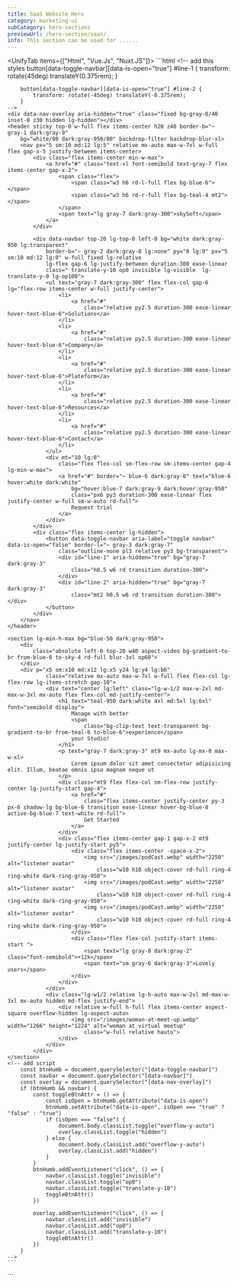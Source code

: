 ```yaml
---
title: SaaS Website Hero
category: marketing-ui
subCategory: hero-sections
previewUrl: /hero-section/saas/
info: This section can be used for ......
---
```


<UnifyTab items={["Html", "Vue.Js", "Nuxt.JS"]}>
  <TabItem>
    ```html
    <!-- add this styles 
        button[data-toggle-navbar][data-is-open="true"] #line-1 {
            transform: rotate(45deg) translateY(0.375rem);
        }

        button[data-toggle-navbar][data-is-open="true"] #line-2 {
            transform: rotate(-45deg) translateY(-0.375rem);
        } 
    -->
    <div data-nav-overlay aria-hidden="true" class="fixed bg-gray-8/40 inset-0 z30 hidden lg-hidden"></div>
    <header sticky top-0 w-full flex items-center h20 z40 border-b="~ gray-1 dark:gray-9"
        bg="white/80 dark:gray-950/80" backdrop-filter backdrop-blur-xl>
        <nav px="5 sm:10 md:12 lg:5" relative mx-auto max-w-7xl w-full flex gap-x-5 justify-between items-center>
            <div class="flex items-center min-w-max">
                <a href="#" class="text-xl font-semibold text-gray-7 flex items-center gap-x-2">
                    <span class="flex">
                        <span class="w3 h6 rd-l-full flex bg-blue-6"></span>
                        <span class="w3 h6 rd-r-full flex bg-teal-4 mt2"></span>
                    </span>
                    <span text="lg gray-7 dark:gray-300">skySoft</span>
                </a>
            </div>

            <div data-navbar top-20 lg-top-0 left-0 bg="white dark:gray-950 lg:transparent"
                border-b="~ gray-2 dark:gray-8 lg:none" py="8 lg:0" px="5 sm:10 md:12 lg:0" w-full fixed lg-relative
                lg-flex gap-6 lg-justify-between duration-300 ease-linear
                class=" translate-y-10 op0 invisible lg-visible  lg-translate-y-0 lg-op100">
                <ul text="gray-7 dark:gray-300" flex flex-col gap-6 lg="flex-row items-center w-full justify-center">
                    <li>
                        <a href="#"
                            class="relative py2.5 duration-300 ease-linear hover-text-blue-6">Solutions</a>
                    </li>
                    <li>
                        <a href="#"
                            class="relative py2.5 duration-300 ease-linear hover-text-blue-6">Company</a>
                    </li>
                    <li>
                        <a href="#"
                            class="relative py2.5 duration-300 ease-linear hover-text-blue-6">Plateform</a>
                    </li>
                    <li>
                        <a href="#"
                            class="relative py2.5 duration-300 ease-linear hover-text-blue-6">Resources</a>
                    </li>
                    <li>
                        <a href="#"
                            class="relative py2.5 duration-300 ease-linear hover-text-blue-6">Contact</a>
                    </li>
                </ul>
                <div mt="10 lg:0"
                    class="flex flex-col sm-flex-row sm-items-center gap-4 lg-min-w-max">
                    <a href="#" border="~ blue-6 dark:gray-8" text="blue-6 hover:white dark:white"
                        bg="hover:blue-7 dark:gray-9 dark:hover:gray-950"
                        class="px6 py3 duration-300 ease-linear flex justify-center w-full sm-w-auto rd-full">
                        Request trial
                    </a>
                </div>
            </div>
            <div class="flex items-center lg-hidden">
                <button data-toggle-navbar aria-label="toggle navbar" data-is-open="false" border-l="~ gray-3 dark:gray-7"
                    class="outline-none pl3 relative py3 bg-transparent">
                    <div id="line-1" aria-hidden="true" bg="gray-7 dark:gray-3"
                        class="h0.5 w6 rd transition duration-300">
                    </div>
                    <div id="line-2" aria-hidden="true" bg="gray-7 dark:gray-3"
                        class="mt2 h0.5 w6 rd transition duration-300"></div>
                </button>
            </div>
        </nav>
    </header>

    <section lg-min-h-max bg="blue-50 dark:gray-950">
        <div
            class="absolute left-0 top-20 w40 aspect-video bg-gradient-to-br from-blue-6 to-sky-4 rd-full blur-3xl op60">
        </div>
        <div p="x5 sm:x10 md:x12 lg:x5 y24 lg:y4 lg:b6"
                class="relative mx-auto max-w-7xl w-full flex flex-col lg-flex-row lg-items-stretch gap-10">
                <div text="center lg:left" class="lg-w-1/2 max-w-2xl md-max-w-3xl mx-auto flex flex-col md-justify-center">
                    <h1 text="teal-950 dark:white 4xl md:5xl lg:6xl" font="semibold display">
                        Manage with better
                        <span
                            class="bg-clip-text text-transparent bg-gradient-to-br from-teal-6 to-blue-6">experience</span>
                        your Studio!
                    </h1>
                    <p text="gray-7 dark:gray-3" mt9 mx-auto lg-mx-0 max-w-xl>
                        Lorem ipsum dolor sit amet consectetur adipisicing elit. Illum, beatae omnis ipsa magnam neque ut
                    </p>
                    <div class="mt9 flex flex-col sm-flex-row justify-center lg-justify-start gap-4">
                        <a href="#"
                            class="flex items-center justify-center py-3 px-6 shadow-lg bg-blue-6 transition ease-linear hover-bg-blue-8 active-bg-blue-7 text-white rd-full">
                            Get Started
                        </a>
                    </div>
                    <div class="flex items-center gap-1 gap-x-2 mt9 justify-center lg-justify-start py5">
                        <div class="flex items-center -space-x-2">
                            <img src="/images/podCast.webp" width="2250" alt="listener avatar"
                                class="w10 h10 object-cover rd-full ring-4 ring-white dark-ring-gray-950">
                            <img src="/images/podCast.webp" width="2250" alt="listener avatar"
                                class="w10 h10 object-cover rd-full ring-4 ring-white dark-ring-gray-950">
                            <img src="/images/podCast.webp" width="2250" alt="listener avatar"
                                class="w10 h10 object-cover rd-full ring-4 ring-white dark-ring-gray-950">
                        </div>
                        <div class="flex flex-col justify-start items-start ">
                            <span text="lg gray-8 dark:gray-2" class="font-semibold">+12k</span>
                            <span text="sm gray-6 dark:gray-3">Lovely users</span>
                        </div>
                    </div>
                </div>
                <div class="lg-w1/2 relative lg-h-auto max-w-2xl md-max-w-3xl mx-auto hidden md-flex justify-end">
                    <div relative w-full h-full flex items-center aspect-square overflow-hidden lg-aspect-auto>
                        <img src="/images/woman-at-meet-up.webp" width="1266" height="1224" alt="woman at virtual meetup"
                            class="w-full relative hauto">
                    </div>
                </div>
            </div>
    </section>
    <!-- add script
        const btnHumb = document.querySelector("[data-toggle-navbar]")
        const navbar = document.querySelector("[data-navbar]")
        const overlay = document.querySelector("[data-nav-overlay]")
        if (btnHumb && navbar) {
            const toggleBtnAttr = () => {
                const isOpen = btnHumb.getAttribute("data-is-open")
                btnHumb.setAttribute("data-is-open", isOpen === "true" ? "false" : "true")
                if (isOpen === "false") {
                    document.body.classList.toggle("overflow-y-auto")
                    overlay.classList.toggle("hidden")
                } else {
                    document.body.classList.add("overflow-y-auto")
                    overlay.classList.add("hidden")
                }
            }
            btnHumb.addEventListener("click", () => {
                navbar.classList.toggle("invisible")
                navbar.classList.toggle("op0")
                navbar.classList.toggle("translate-y-10")
                toggleBtnAttr()
            })

            overlay.addEventListener("click", () => {
                navbar.classList.add("invisible")
                navbar.classList.add("op0")
                navbar.classList.add("translate-y-10")
                toggleBtnAttr()
            })
        }
    -->
    ```
  </TabItem>

  <TabItem>
    ```
    <script setup>
    import { ref } from 'vue'

    const navIsOpen = ref(false)
    const navItems = [
        {
            id:1,
            text:"Solutions",
            href:"#"
        },
        {
            id:2,
            text:"Company",
            href:"#"
        },
        {
            id:3,
            text:"Plateforme",
            href:"#"
        },
        {
            id:4,
            text:"Ressources",
            href:"#"
        },
        {
            id:5,
            text:"Contact",
            href:"#"
        }
    ]

    function toggleNavBar(){
        navIsOpen.value = !navIsOpen.value
        document.body.classList.toggle("overflow-y-auto")
    }

    function closeNavBar(){
        navIsOpen.value = false
        document.body.classList.add("overflow-y-auto")
    }
    </script>
    <template>
        <div @click="closeNavBar()" aria-hidden="true" class="fixed bg-gray-8/40 inset-0 z-30" :class="navIsOpen ? 'flex lg-hidden' : 'hidden'"></div>
        <header sticky top-0 w-full flex items-center h20 z40 border-b="~ gray-1 dark:gray-9"
            bg="white/80 dark:gray-950/80" backdrop-filter backdrop-blur-xl>
            <nav px="5 sm:10 md:12 lg:5" relative mx-auto max-w-7xl w-full flex gap-x-5 justify-between items-center>
                <div class="flex items-center min-w-max">
                    <router-link to="#" class="text-xl font-semibold text-gray-7 flex items-center gap-x-2">
                        <span class="flex">
                            <span class="w3 h6 rd-l-full flex bg-blue-6"></span>
                            <span class="w3 h6 rd-r-full flex bg-teal-4 mt2"></span>
                        </span>
                        <span text="lg gray-7 dark:gray-300">skySoft</span>
                    </router-link>
                </div>

                <div top-20 lg-top-0 left-0 bg="white dark:gray-950 lg:transparent"
                    border-b="~ gray-2 dark:gray-8 lg:none" py="8 lg:0" px="5 sm:10 md:12 lg:0" w-full fixed lg-relative
                    lg-flex gap-6 lg-justify-between duration-300 ease-linear
                    :class="navIsOpen ? 'translate-y-0 op100 visible':'translate-y-10 op0 invisible lg-visible  lg-translate-y-0 lg-op100'">
                    <ul text="gray-7 dark:gray-300" flex flex-col gap-6 lg="flex-row items-center w-full justify-center">
                        <li v-for="navItem in navItems" :key="navItem.id">
                            <router-link :to="navItem.href" class="py2.5 duration-300 ease-linear hover-text-blue-6">
                                {{navItem.text}}
                            </router-link>
                        </li>
                    </ul>
                    <div mt="10 lg:0"
                        class="flex flex-col sm-flex-row sm-items-center gap-4 lg-min-w-max">
                        <router-link to="#" 
                            class="px6 py3 duration-300 ease-linear flex justify-center w-full sm-w-auto rd-full border order-blue-6 dark-border-gray-8 text-blue-6 hover-text-white dark-text-white
                            hover-bg-blue-7 dark-bg-gray-9 dark-bg-hover-gray-950">
                            Request trial
                        </router-link>
                    </div>
                </div>
                <div class="flex items-center lg-hidden">
                    <button @click="toggleNavBar()" aria-label="toggle navbar" border-l="~ gray-3 dark:gray-7"
                        class="outline-none pl3 relative py3 bg-transparent">
                        <div aria-hidden="true" bg="gray-7 dark:gray-3"
                            class="h0.5 w6 rd transition duration-300" :class="navIsOpen ? 'rotate-45 translate-y-1.5' :''">
                        </div>
                        <div aria-hidden="true" bg="gray-7 dark:gray-3"
                            class="mt2 h0.5 w6 rd transition duration-300" :class="navIsOpen ? '-rotate-45 -translate-y-1.5' :''"></div>
                    </button>
                </div>
            </nav>
        </header>

        <section lg-min-h-max bg="blue-50 dark:gray-950">
            <div
                class="absolute left-0 top-20 w40 aspect-video bg-gradient-to-br from-blue-6 to-sky-4 rd-full blur-3xl op60">
            </div>
            <div p="x5 sm:x10 md:x12 lg:x5 y24 lg:y4 lg:b6"
                    class="relative mx-auto max-w-7xl w-full flex flex-col lg-flex-row lg-items-stretch gap-10">
                    <div text="center lg:left" class="lg-w-1/2 max-w-2xl md-max-w-3xl mx-auto flex flex-col md-justify-center">
                        <h1 text="teal-950 dark:white 4xl md:5xl lg:6xl" font="semibold display">
                            Manage with better
                            <span
                                class="bg-clip-text text-transparent bg-gradient-to-br from-teal-6 to-blue-6">experience</span>
                            your Studio!
                        </h1>
                        <p text="gray-7 dark:gray-3" mt9 mx-auto lg-mx-0 max-w-xl>
                            Lorem ipsum dolor sit amet consectetur adipisicing elit. Illum, beatae omnis ipsa magnam neque ut
                        </p>
                        <div class="mt9 flex flex-col sm-flex-row justify-center lg-justify-start gap-4">
                            <a href="#"
                                class="flex items-center justify-center py-3 px-6 shadow-lg bg-blue-6 transition ease-linear hover-bg-blue-8 active-bg-blue-7 text-white rd-full">
                                Get Started
                            </a>
                        </div>
                        <div class="flex items-center gap-1 gap-x-2 mt9 justify-center lg-justify-start py5">
                            <div class="flex items-center -space-x-2">
                                <img src="/images/podCast.webp" width="2250" alt="listener avatar"
                                    class="w10 h10 object-cover rd-full ring-4 ring-white dark-ring-gray-950">
                                <img src="/images/podCast.webp" width="2250" alt="listener avatar"
                                    class="w10 h10 object-cover rd-full ring-4 ring-white dark-ring-gray-950">
                                <img src="/images/podCast.webp" width="2250" alt="listener avatar"
                                    class="w10 h10 object-cover rd-full ring-4 ring-white dark-ring-gray-950">
                            </div>
                            <div class="flex flex-col justify-start items-start ">
                                <span text="lg gray-8 dark:gray-2" class="font-semibold">+12k</span>
                                <span text="sm gray-6 dark:gray-3">Lovely users</span>
                            </div>
                        </div>
                    </div>
                    <div class="lg-w1/2 relative lg-h-auto max-w-2xl md-max-w-3xl mx-auto hidden md-flex justify-end">
                        <div relative w-full h-full flex items-center aspect-square overflow-hidden lg-aspect-auto>
                            <img src="/images/woman-at-meet-up.webp" width="1266" height="1224" alt="woman at virtual meetup"
                                class="w-full relative hauto">
                        </div>
                    </div>
                </div>
        </section>
    </template>
    ```
  </TabItem> 

  <TabItem>
    ```
    <script setup>
    const navIsOpen = useState('navIsOpen', ()=>false)
    const navItems = [
        {
            id:1,
            text:"Solutions",
            href:"#"
        },
        {
            id:2,
            text:"Company",
            href:"#"
        },
        {
            id:3,
            text:"Plateforme",
            href:"#"
        },
        {
            id:4,
            text:"Ressources",
            href:"#"
        },
        {
            id:5,
            text:"Contact",
            href:"#"
        }
    ]

    function toggleNavBar(){
        navIsOpen.value = !navIsOpen.value
        document.body.classList.toggle("overflow-y-auto")
    }

    function closeNavBar(){
        navIsOpen.value = false
        document.body.classList.add("overflow-y-auto")
    }
    </script>
    <template>
        <div @click="closeNavBar()" aria-hidden="true" class="fixed bg-gray-8/40 inset-0 z-30" :class="navIsOpen ? 'flex lg-hidden' : 'hidden'"></div>
        <header sticky top-0 w-full flex items-center h20 z40 border-b="~ gray-1 dark:gray-9"
            bg="white/80 dark:gray-950/80" backdrop-filter backdrop-blur-xl>
            <nav px="5 sm:10 md:12 lg:5" relative mx-auto max-w-7xl w-full flex gap-x-5 justify-between items-center>
                <div class="flex items-center min-w-max">
                    <nuxt-link to="#" class="text-xl font-semibold text-gray-7 flex items-center gap-x-2">
                        <span class="flex">
                            <span class="w3 h6 rd-l-full flex bg-blue-6"></span>
                            <span class="w3 h6 rd-r-full flex bg-teal-4 mt2"></span>
                        </span>
                        <span text="lg gray-7 dark:gray-300">skySoft</span>
                    </nuxt-link>
                </div>

                <div top-20 lg-top-0 left-0 bg="white dark:gray-950 lg:transparent"
                    border-b="~ gray-2 dark:gray-8 lg:none" py="8 lg:0" px="5 sm:10 md:12 lg:0" w-full fixed lg-relative
                    lg-flex gap-6 lg-justify-between duration-300 ease-linear
                    :class="navIsOpen ? 'translate-y-0 op100 visible':'translate-y-10 op0 invisible lg-visible  lg-translate-y-0 lg-op100'">
                    <ul text="gray-7 dark:gray-300" flex flex-col gap-6 lg="flex-row items-center w-full justify-center">
                        <li v-for="navItem in navItems" :key="navItem.id">
                            <nuxt-link :to="navItem.href" class="py2.5 duration-300 ease-linear hover-text-blue-6">
                                {{navItem.text}}
                            </nuxt-link>
                        </li>
                    </ul>
                    <div mt="10 lg:0"
                        class="flex flex-col sm-flex-row sm-items-center gap-4 lg-min-w-max">
                        <nuxt-link to="#" 
                            class="px6 py3 duration-300 ease-linear flex justify-center w-full sm-w-auto rd-full border order-blue-6 dark-border-gray-8 text-blue-6 hover-text-white dark-text-white
                            hover-bg-blue-7 dark-bg-gray-9 dark-bg-hover-gray-950">
                            Request trial
                        </nuxt-link>
                    </div>
                </div>
                <div class="flex items-center lg-hidden">
                    <button @click="toggleNavBar()" aria-label="toggle navbar" border-l="~ gray-3 dark:gray-7"
                        class="outline-none pl3 relative py3 bg-transparent">
                        <div aria-hidden="true" bg="gray-7 dark:gray-3"
                            class="h0.5 w6 rd transition duration-300" :class="navIsOpen ? 'rotate-45 translate-y-1.5' :''">
                        </div>
                        <div aria-hidden="true" bg="gray-7 dark:gray-3"
                            class="mt2 h0.5 w6 rd transition duration-300" :class="navIsOpen ? '-rotate-45 -translate-y-1.5' :''"></div>
                    </button>
                </div>
            </nav>
        </header>

        <section lg-min-h-max bg="blue-50 dark:gray-950">
            <div
                class="absolute left-0 top-20 w40 aspect-video bg-gradient-to-br from-blue-6 to-sky-4 rd-full blur-3xl op60">
            </div>
            <div p="x5 sm:x10 md:x12 lg:x5 y24 lg:y4 lg:b6"
                    class="relative mx-auto max-w-7xl w-full flex flex-col lg-flex-row lg-items-stretch gap-10">
                    <div text="center lg:left" class="lg-w-1/2 max-w-2xl md-max-w-3xl mx-auto flex flex-col md-justify-center">
                        <h1 text="teal-950 dark:white 4xl md:5xl lg:6xl" font="semibold display">
                            Manage with better
                            <span
                                class="bg-clip-text text-transparent bg-gradient-to-br from-teal-6 to-blue-6">experience</span>
                            your Studio!
                        </h1>
                        <p text="gray-7 dark:gray-3" mt9 mx-auto lg-mx-0 max-w-xl>
                            Lorem ipsum dolor sit amet consectetur adipisicing elit. Illum, beatae omnis ipsa magnam neque ut
                        </p>
                        <div class="mt9 flex flex-col sm-flex-row justify-center lg-justify-start gap-4">
                            <nuxt-link to="#"
                                class="flex items-center justify-center py-3 px-6 shadow-lg bg-blue-6 transition ease-linear hover-bg-blue-8 active-bg-blue-7 text-white rd-full">
                                Get Started
                            </nuxt-link>
                        </div>
                        <div class="flex items-center gap-1 gap-x-2 mt9 justify-center lg-justify-start py5">
                            <div class="flex items-center -space-x-2">
                                <img src="/images/podCast.webp" width="2250" alt="listener avatar"
                                    class="w10 h10 object-cover rd-full ring-4 ring-white dark-ring-gray-950">
                                <img src="/images/podCast.webp" width="2250" alt="listener avatar"
                                    class="w10 h10 object-cover rd-full ring-4 ring-white dark-ring-gray-950">
                                <img src="/images/podCast.webp" width="2250" alt="listener avatar"
                                    class="w10 h10 object-cover rd-full ring-4 ring-white dark-ring-gray-950">
                            </div>
                            <div class="flex flex-col justify-start items-start ">
                                <span text="lg gray-8 dark:gray-2" class="font-semibold">+12k</span>
                                <span text="sm gray-6 dark:gray-3">Lovely users</span>
                            </div>
                        </div>
                    </div>
                    <div class="lg-w1/2 relative lg-h-auto max-w-2xl md-max-w-3xl mx-auto hidden md-flex justify-end">
                        <div relative w-full h-full flex items-center aspect-square overflow-hidden lg-aspect-auto>
                            <img src="/images/woman-at-meet-up.webp" width="1266" height="1224" alt="woman at virtual meetup"
                                class="w-full relative hauto">
                        </div>
                    </div>
                </div>
        </section>
    </template>
    ```
  </TabItem>
</UnifyTab>